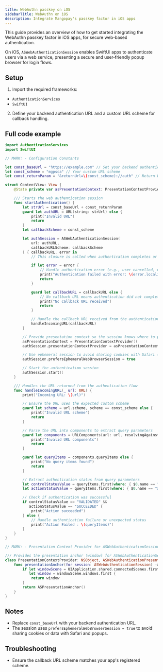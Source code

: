 ```yaml
---
title: WebAuthn passkey on iOS
sidebarTitle: WebAuthn on iOS
description: Integrate Mangopay's passkey factor in iOS apps
---
```


This guide provides an overview of how to get started integrating the WebAuthn passkey factor in iOS apps, for secure web-based authentication.

On iOS, `ASWebAuthenticationSession` enables SwiftUI apps to authenticate users via a web service, presenting a secure and user-friendly popup browser for login flows.

## Setup

1. Import the required frameworks: 
- `AuthenticationServices`
- `SwiftUI`
2. Define your backend authentication URL and a custom URL scheme for callback handling.

## Full code example

```swift
import AuthenticationServices
import SwiftUI

// MARK: - Configuration Constants

let const_baseUrl = "https://example.com" // Set your backend authentication URL here
let const_scheme = "mgpsca" // Your custom URL scheme
let const_returnParam = "&returnUrl=\(const_scheme)://auth" // Return URL for backend to redirect after authentication

struct ContentView: View {
    @State private var asPresentationContext: PresentationContextProvider? = nil

    /// Starts the web authentication session
    func startAuthentication() {
        let strUrl = const_baseUrl + const_returnParam
        guard let authURL = URL(string: strUrl) else {
            print("Invalid URL")
            return
        }
        let callbackScheme = const_scheme

        let authSession = ASWebAuthenticationSession(
            url: authURL,
            callbackURLScheme: callbackScheme
        ) { callbackURL, error in
            // This closure is called when authentication completes or fails

            if let error = error {
                // Handle authentication error (e.g., user cancelled, network error)
                print("Authentication failed with error: \(error.localizedDescription)")
                return
            }

            guard let callbackURL = callbackURL else {
                // No callback URL means authentication did not complete
                print("No callback URL received")
                return
            }

            // Handle the callback URL received from the authentication flow
            handleIncomingURL(callbackURL)
        }

        // Provide presentation context so the session knows where to present the web browser
        asPresentationContext = PresentationContextProvider()
        authSession.presentationContextProvider = asPresentationContext

        // Use ephemeral session to avoid sharing cookies with Safari (incognito-like)(no Pop-up)
        authSession.prefersEphemeralWebBrowserSession = true

        // Start the authentication session
        authSession.start()
    }

    /// Handles the URL returned from the authentication flow
    func handleIncomingURL(_ url: URL) {
        print("Incoming URL: \(url)")

        // Ensure the URL uses the expected custom scheme
        guard let scheme = url.scheme, scheme == const_scheme else {
            print("Invalid URL scheme")
            return
        }

        // Parse the URL into components to extract query parameters
        guard let components = URLComponents(url: url, resolvingAgainstBaseURL: true) else {
            print("Invalid URL components")
            return
        }

        guard let queryItems = components.queryItems else {
            print("No query items found")
            return
        }

        // Extract authentication status from query parameters
        let controlStatusValue = queryItems.first(where: { $0.name == "controlStatus" })?.value ?? ""
        let actionStatusValue = queryItems.first(where: { $0.name == "actionStatus" })?.value ?? ""

        // Check if authentication was successful
        if controlStatusValue == "VALIDATED" &&
           actionStatusValue == "SUCCEEDED" {
            print("Action succeeded")
        } else {
            // Handle authentication failure or unexpected status
            print("Action Failed : \(queryItems)")
        }
    }
}

// MARK: - Presentation Context Provider for ASWebAuthenticationSession

/// Provides the presentation anchor (window) for ASWebAuthenticationSession
class PresentationContextProvider: NSObject, ASWebAuthenticationPresentationContextProviding {
    func presentationAnchor(for session: ASWebAuthenticationSession) -> ASPresentationAnchor {
        if let windowScene = UIApplication.shared.connectedScenes.first as? UIWindowScene,
           let window = windowScene.windows.first {
            return window
        }
        return ASPresentationAnchor()
    }
}
```

## Notes

- Replace `const_baseUrl` with your backend authentication URL.
- The session uses `prefersEphemeralWebBrowserSession = true` to avoid sharing cookies or data with Safari and popups.

## Troubleshooting

- Ensure the callback URL scheme matches your app's registered scheme.